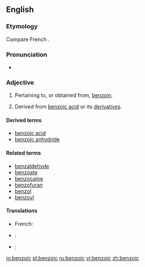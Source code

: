 ==English==

===Etymology===
Compare French {{term|benzoïque|lang=fr}}.

===Pronunciation===
*{{audio|en-us-benzoic.ogg|Audio (US)}}

===Adjective===
{{en-adj|-}}

# Pertaining to, or obtained from, [[benzoin]].
# {{organic chemistry}} Derived from [[benzoic acid]] or its [[derivative]]s.

====Derived terms====
*[[benzoic acid]]
*[[benzoic anhydride]]

====Related terms====
*[[benzaldehyde]]
*[[benzoate]]
*[[benzocaine]]
*[[benzofuran]]
*[[benzol]]
*[[benzoyl]]

====Translations====
{{trans-top|pertaining to, or obtained from, benzoin}}
*French: {{t+|fr|benzoïque}}
{{trans-mid}}
{{trans-bottom}}

{{trans-top|derived from benzoic acid or its derivatives}}
{{trans-mid}}
{{trans-bottom}}

{{checktrans-top|derived from benzoic acid or its derivatives}}
*{{ttbc|Italian}}: {{t-|it|benzoico}}
{{checktrans-mid}}
*{{ttbc|Portuguese}}: {{t-|pt|benzóico}}
{{checktrans-bottom}}

[[io:benzoic]]
[[pl:benzoic]]
[[ru:benzoic]]
[[vi:benzoic]]
[[zh:benzoic]]